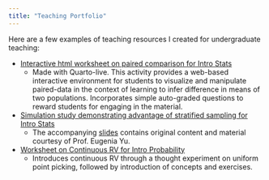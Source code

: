 ```yaml
---
title: "Teaching Portfolio"
---
```


Here are a few examples of teaching resources I created for undergraduate teaching:

* [Interactive html worksheet on paired comparison for Intro Stats](https://vmeng-stats.quarto.pub/chapter-20---comparing-means-using-paired-data/)
  * Made with Quarto-live. This activity provides a web-based interactive environment for students to visualize and manipulate paired-data in the context of learning to infer difference in means of two populations. Incorporates simple auto-graded questions to reward students for engaging in the material.
  
* [Simulation study demonstrating advantage of stratified sampling for Intro Stats](media/chapter9.demo.html)
  * The accompanying [slides](media/chapter09.slides-2.html) contains original content and material courtesy of Prof. Eugenia Yu.
  
* [Worksheet on Continuous RV for Intro Probability](media/module-6-worksheet1-2023w2.pdf)
  * Introduces continuous RV through a thought experiment on uniform point picking, followed by introduction of concepts and exercises.
  
  